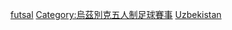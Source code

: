 [[Category:烏茲別克主辦的國際足球賽事|futsal]]
[[Category:烏茲別克五人制足球賽事|Category:烏茲別克五人制足球賽事]]
[[Category:各國主辦的國際五人制足球賽事|Uzbekistan]]